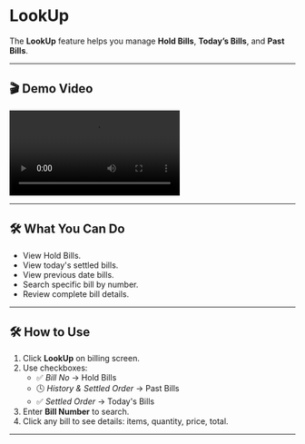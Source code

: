 # LookUp

The **LookUp** feature helps you manage **Hold Bills**, **Today’s Bills**, and **Past Bills**.

---

## 🎬 Demo Video


![Order Lookup Demo](/assets/videos/lookup.mp4)


---

## 🛠️ What You Can Do

- View Hold Bills.
- View today's settled bills.
- View previous date bills.
- Search specific bill by number.
- Review complete bill details.

---

## 🛠️ How to Use

1. Click **LookUp** on billing screen.
2. Use checkboxes:
   - ✅ _Bill No_ → Hold Bills
   - 🕓 _History & Settled Order_ → Past Bills
   - ✅ _Settled Order_ → Today's Bills
3. Enter **Bill Number** to search.
4. Click any bill to see details: items, quantity, price, total.

---
